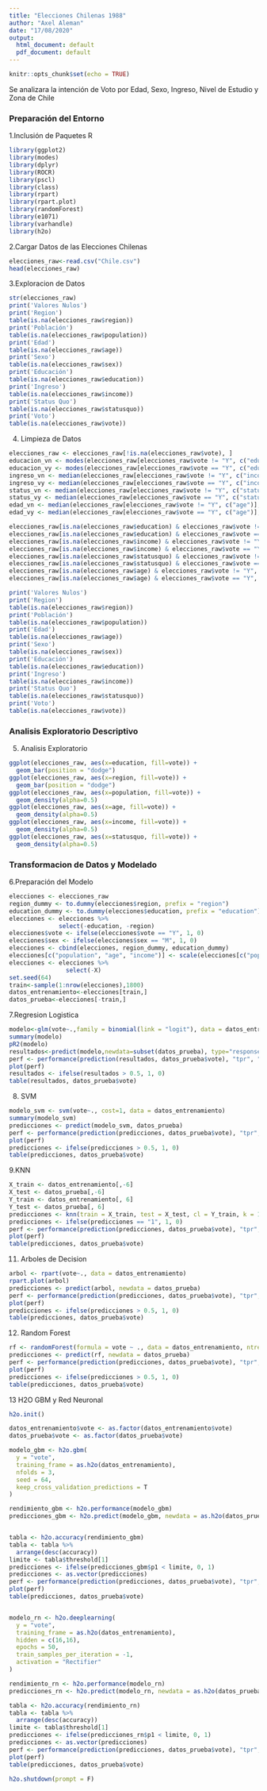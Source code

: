 ```yaml
---
title: "Elecciones Chilenas 1988"
author: "Axel Aleman"
date: "17/08/2020"
output:
  html_document: default
  pdf_document: default
---
```


```r
knitr::opts_chunk$set(echo = TRUE)
```

Se analizara la intención de Voto por Edad, Sexo, Ingreso, Nivel de Estudio y Zona de Chile

### Preparación del Entorno

1.Inclusión de Paquetes R

```r
library(ggplot2)
library(modes)
library(dplyr)
library(ROCR)
library(pscl)
library(class)
library(rpart)
library(rpart.plot)
library(randomForest)
library(e1071)
library(varhandle)
library(h2o)
```


2.Cargar Datos de las Elecciones Chilenas
```r
elecciones_raw<-read.csv("Chile.csv")
head(elecciones_raw)
```


3.Exploracion de Datos 
```r
str(elecciones_raw)
print('Valores Nulos')
print('Region')
table(is.na(elecciones_raw$region))
print('Población')
table(is.na(elecciones_raw$population))
print('Edad')
table(is.na(elecciones_raw$age))
print('Sexo')
table(is.na(elecciones_raw$sex))
print('Educación')
table(is.na(elecciones_raw$education))
print('Ingreso')
table(is.na(elecciones_raw$income))
print('Status Quo')
table(is.na(elecciones_raw$statusquo))
print('Voto')
table(is.na(elecciones_raw$vote))
```

4. Limpieza de Datos

```r
elecciones_raw <- elecciones_raw[!is.na(elecciones_raw$vote), ]
educacion_vn <- modes(elecciones_raw[elecciones_raw$vote != "Y", c("education")], type = 3)
educacion_vy <- modes(elecciones_raw[elecciones_raw$vote == "Y", c("education")], type = 3)
ingreso_vn <- median(elecciones_raw[elecciones_raw$vote != "Y", c("income")], na.rm = T)
ingreso_vy <- median(elecciones_raw[elecciones_raw$vote == "Y", c("income")], na.rm = T)
status_vn <- median(elecciones_raw[elecciones_raw$vote != "Y", c("statusquo")], na.rm = T)
status_vy <- median(elecciones_raw[elecciones_raw$vote == "Y", c("statusquo")], na.rm = T)
edad_vn <- median(elecciones_raw[elecciones_raw$vote != "Y", c("age")], na.rm = T)
edad_vy <- median(elecciones_raw[elecciones_raw$vote == "Y", c("age")], na.rm = T)

elecciones_raw[is.na(elecciones_raw$education) & elecciones_raw$vote != "Y", c("education")] <- educacion_vn[1]
elecciones_raw[is.na(elecciones_raw$education) & elecciones_raw$vote == "Y", c("education")] <- educacion_vy[1]
elecciones_raw[is.na(elecciones_raw$income) & elecciones_raw$vote != "Y", c("income")] <- ingreso_vn
elecciones_raw[is.na(elecciones_raw$income) & elecciones_raw$vote == "Y", c("income")] <- ingreso_vy
elecciones_raw[is.na(elecciones_raw$statusquo) & elecciones_raw$vote != "Y", c("statusquo")] <- status_vn
elecciones_raw[is.na(elecciones_raw$statusquo) & elecciones_raw$vote == "Y", c("statusquo")] <- status_vy
elecciones_raw[is.na(elecciones_raw$age) & elecciones_raw$vote != "Y", c("age")] <- edad_vn
elecciones_raw[is.na(elecciones_raw$age) & elecciones_raw$vote == "Y", c("age")] <- edad_vy

print('Valores Nulos')
print('Region')
table(is.na(elecciones_raw$region))
print('Población')
table(is.na(elecciones_raw$population))
print('Edad')
table(is.na(elecciones_raw$age))
print('Sexo')
table(is.na(elecciones_raw$sex))
print('Educación')
table(is.na(elecciones_raw$education))
print('Ingreso')
table(is.na(elecciones_raw$income))
print('Status Quo')
table(is.na(elecciones_raw$statusquo))
print('Voto')
table(is.na(elecciones_raw$vote))
```

### Analisis Exploratorio Descriptivo

5. Analisis Exploratorio

```r
ggplot(elecciones_raw, aes(x=education, fill=vote)) +
  geom_bar(position = "dodge")
ggplot(elecciones_raw, aes(x=region, fill=vote)) +
  geom_bar(position = "dodge")
ggplot(elecciones_raw, aes(x=population, fill=vote)) +
  geom_density(alpha=0.5)
ggplot(elecciones_raw, aes(x=age, fill=vote)) +
  geom_density(alpha=0.5)
ggplot(elecciones_raw, aes(x=income, fill=vote)) +
  geom_density(alpha=0.5)
ggplot(elecciones_raw, aes(x=statusquo, fill=vote)) +
  geom_density(alpha=0.5)
```

### Transformacion de Datos y Modelado

6.Preparación del Modelo

```r
elecciones <- elecciones_raw
region_dummy <- to.dummy(elecciones$region, prefix = "region")
education_dummy <- to.dummy(elecciones$education, prefix = "education")
elecciones <- elecciones %>%
              select(-education, -region)
elecciones$vote <- ifelse(elecciones$vote == "Y", 1, 0)
elecciones$sex <- ifelse(elecciones$sex == "M", 1, 0)
elecciones <- cbind(elecciones, region_dummy, education_dummy)
elecciones[c("population", "age", "income")] <- scale(elecciones[c("population", "age", "income")])
elecciones <- elecciones %>%
                select(-X)
set.seed(64)
train<-sample(1:nrow(elecciones),1800)
datos_entrenamiento<-elecciones[train,]
datos_prueba<-elecciones[-train,]
```

7.Regresion Logistica
```r
modelo<-glm(vote~.,family = binomial(link = "logit"), data = datos_entrenamiento)
summary(modelo)
pR2(modelo)
resultados<-predict(modelo,newdata=subset(datos_prueba), type="response")
perf <- performance(prediction(resultados, datos_prueba$vote), "tpr", "fpr")
plot(perf)
resultados <- ifelse(resultados > 0.5, 1, 0)
table(resultados, datos_prueba$vote)
```
8. SVM

```r
modelo_svm <- svm(vote~., cost=1, data = datos_entrenamiento)
summary(modelo_svm)
predicciones <- predict(modelo_svm, datos_prueba)
perf <- performance(prediction(predicciones, datos_prueba$vote), "tpr", "fpr")
plot(perf)
predicciones <- ifelse(predicciones > 0.5, 1, 0)
table(predicciones, datos_prueba$vote)
```
9.KNN

```r
X_train <- datos_entrenamiento[,-6]
X_test <- datos_prueba[,-6]
Y_train <- datos_entrenamiento[, 6]
Y_test <- datos_prueba[, 6]
predicciones <- knn(train = X_train, test = X_test, cl = Y_train, k = 1)
predicciones <- ifelse(predicciones == "1", 1, 0)
perf <- performance(prediction(predicciones, datos_prueba$vote), "tpr", "fpr")
plot(perf)
table(predicciones, datos_prueba$vote)
```

11. Arboles de Decision

```r
arbol <- rpart(vote~., data = datos_entrenamiento)
rpart.plot(arbol)
predicciones <- predict(arbol, newdata = datos_prueba)
perf <- performance(prediction(predicciones, datos_prueba$vote), "tpr", "fpr")
plot(perf)
predicciones <- ifelse(predicciones > 0.5, 1, 0)
table(predicciones, datos_prueba$vote)
```

12. Random Forest

```r
rf <- randomForest(formula = vote ~ ., data = datos_entrenamiento, ntree = 5)
predicciones <- predict(rf, newdata = datos_prueba)
perf <- performance(prediction(predicciones, datos_prueba$vote), "tpr", "fpr")
plot(perf)
predicciones <- ifelse(predicciones > 0.5, 1, 0)
table(predicciones, datos_prueba$vote)
```

13 H2O GBM y Red Neuronal
```r
h2o.init()

datos_entrenamiento$vote <- as.factor(datos_entrenamiento$vote)
datos_prueba$vote <- as.factor(datos_prueba$vote)

modelo_gbm <- h2o.gbm(
  y = "vote",
  training_frame = as.h2o(datos_entrenamiento),
  nfolds = 3,
  seed = 64,
  keep_cross_validation_predictions = T
)

rendimiento_gbm <- h2o.performance(modelo_gbm)
predicciones_gbm <- h2o.predict(modelo_gbm, newdata = as.h2o(datos_prueba))


tabla <- h2o.accuracy(rendimiento_gbm)
tabla <- tabla %>% 
  arrange(desc(accuracy))
limite <- tabla$threshold[1]
predicciones <- ifelse(predicciones_gbm$p1 < limite, 0, 1)
predicciones <- as.vector(predicciones)
perf <- performance(prediction(predicciones, datos_prueba$vote), "tpr", "fpr")
plot(perf)
table(predicciones, datos_prueba$vote)


modelo_rn <- h2o.deeplearning(
  y = "vote",
  training_frame = as.h2o(datos_entrenamiento),
  hidden = c(16,16),
  epochs = 50,
  train_samples_per_iteration = -1,
  activation = "Rectifier"
)

rendimiento_rn <- h2o.performance(modelo_rn)
predicciones_rn <- h2o.predict(modelo_rn, newdata = as.h2o(datos_prueba))

tabla <- h2o.accuracy(rendimiento_rn)
tabla <- tabla %>% 
  arrange(desc(accuracy))
limite <- tabla$threshold[1]
predicciones <- ifelse(predicciones_rn$p1 < limite, 0, 1)
predicciones <- as.vector(predicciones)
perf <- performance(prediction(predicciones, datos_prueba$vote), "tpr", "fpr")
plot(perf)
table(predicciones, datos_prueba$vote)

h2o.shutdown(prompt = F)
```